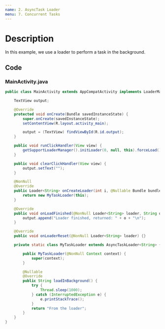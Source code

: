 ```yaml
---
name: 2. AsyncTask Loader
menu: 7. Concurrent Tasks
---
```


# Description

In this example, we use a loader to perform a task in the background.

## Code

### MainActivity.java

```java
public class MainActivity extends AppCompatActivity implements LoaderManager.LoaderCallbacks<String> {

    TextView output;

    @Override
    protected void onCreate(Bundle savedInstanceState) {
        super.onCreate(savedInstanceState);
        setContentView(R.layout.activity_main);

        output = (TextView) findViewById(R.id.output);
    }

    public void runClickHandler(View view) {
        getSupportLoaderManager().initLoader(0, null, this).forceLoad();
    }

    public void clearClickHandler(View view) {
        output.setText("");
    }

    @NonNull
    @Override
    public Loader<String> onCreateLoader(int i, @Nullable Bundle bundle) {
        return new MyTaskLoader(this);
    }

    @Override
    public void onLoadFinished(@NonNull Loader<String> loader, String o) {
        output.append("Loader finished, returned: " + o + "\n");
    }

    @Override
    public void onLoaderReset(@NonNull Loader<String> loader) {}

    private static class MyTaskLoader extends AsyncTaskLoader<String> {

        public MyTaskLoader(@NonNull Context context) {
            super(context);
        }

        @Nullable
        @Override
        public String loadInBackground() {
            try {
                Thread.sleep(1000);
            } catch (InterruptedException e) {
                e.printStackTrace();
            }
            return "From the loader";
        }
    }
}
```
